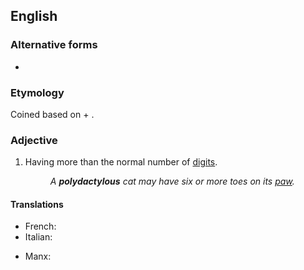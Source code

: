 ==English==

===Alternative forms===
* {{l|en|polydactyl}}

===Etymology===
Coined based on {{etyl|grc|en}} {{m|grc|πολύς||many, much}} + {{m|grc|δάκτυλος}}.

===Adjective===
{{en-adj}}

# Having more than the normal number of [[digit]]s.
#: ''A '''polydactylous''' cat may have six or more toes on its [[paw]].''

====Translations====
{{trans-top|having additional digits}}
* French: {{t+|fr|polydactyle}}
* Italian: {{t|it|polidattilo}}
{{trans-mid}}
* Manx: {{t|gv|yl-vairagh}}
{{trans-bottom}}